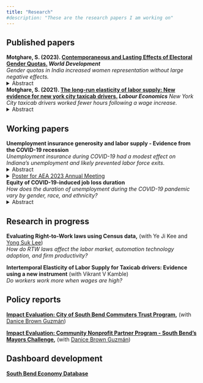 ```yaml
---
title: "Research"
#description: "These are the research papers I am working on"
---
```

<!-- The one sentence description should make sense to a non-economist.  -->
## Published papers
**Motghare, S. (2023). [Contemporaneous and Lasting Effects of Electoral Gender Quotas.](https://www.sciencedirect.com/science/article/abs/pii/S0305750X23001109) _World Development_**\
*Gender quotas in India increased women representation without large negative effects.*
<details>
  <summary>Abstract</summary>
This paper examines several ways in which electoral gender quotas affect the political system. It uses data on reserved seat quotas for women in village councils in the Indian state of Jharkhand. Village council head positions subjected to gender quotas continue to elect more women even after the quotas are no longer binding. Gender quotas do not have spillover effects on other lower hierarchy positions in the council. They reduce electoral competitiveness, but only in the first round of elections and only at council member position. They do not affect the caste composition of the winning candidates. These results suggest that women’s representation may be achieved without large negative effects and that temporary electoral gender quotas can be an effective policy tool to increase long-run women’s political representation. The results are pertinent for affirmative action policies addressing other forms of discrimination.
</details> 

**Motghare, S. (2021). [The long-run elasticity of labor supply: New evidence for new york city taxicab drivers.](https://www.sciencedirect.com/science/article/abs/pii/S0927537121000609) _Labour Economics_**
*New York City taxicab drivers worked fewer hours following a wage increase.*
<details>
  <summary>Abstract</summary>
I study how New York City taxicab drivers change their work hours in response to a permanent wage change. Exploiting the effective wage increase induced by a regulatory change in fares, I estimate the long-run elasticity of labor supply to be -0.5. I show that the data limitations may have biased the estimates in a previous study that also use data for New York City taxicab drivers. Since the drivers are almost exclusively males, the estimate likely represents male labor supply elasticity. The negative elasticity is consistent with rising wages and declining work hours per worker observed over many decades and is useful evidence for policymakers to improve tax/ transfer systems.\
</details> 

## Working papers
**Unemployment insurance generosity and labor supply - Evidence from the COVID-19 recession**\
*Unemployment insurance during COVID-19 had a modest effect on Indiana's unemployment and likely prevented labor force exits.*
<details>
  <summary>Abstract</summary>
I study the effect of Unemployment Insurance (UI) generosity during the COVID-19 recession using administrative data on the universe of Unemployment Insurance claims for the state of Indiana. The difference-in-difference identification strategy exploits the timing of the expiration of the Federal Pandemic Unemployment Compensation (FPUC) and the Lost Wages Assistance (LWA) programs and the eligibility rule for the LWA program, which paid eligible workers an extra \$300 per week for up to 6 weeks. A change in weekly benefit amount by $300 is associated with a change in the exit rate out of unemployment by 2.1 percentage points (p.p.) in the opposite direction. This is because of both a decline in the reemployment rate (1.7 p. p.) which represents the disincentive or the moral hazard effect of UI, and a decline in labor force exits (0.4 p. p.) which suggests the ability of UI to keep workers in the labor force or the labor force participation effect. Access to six weeks of increased benefit amounts did not change workers’ probability of switching employers, nor significantly affect their earnings after reemployment, suggesting worker-firm match quality was unaffected.
```r
knitr::include_graphics("graphs/ui_labor_supply_website_graph.png")
```
</details> 
<details>
  <summary>[Poster for AEA 2023 Annual Meeting](files/aea_poster.pdf)</summary>
</details> 

**Equity of COVID-19-induced job loss duration**\
*How does the duration of unemployment during the COVID-19 pandemic vary by gender, race, and ethnicity?*
<details>
  <summary>Abstract</summary>
I study COVID-19-induced job losses using administrative data on the universe of Unemployment Insurance claims for the state of Indiana. I show that during the pandemic, women and Blacks not only lost more jobs but also stayed unemployed longer. The differences in job loss duration for Black-whites are much bigger than men-women and a smaller portion of the gap is explained by observable characteristics. The differences in duration emerge due to later ending of the unemployment spell rather than early beginning consistent with the last hired but not with the first firing of Blacks during weak economic periods. The adverse effects of the COVID-19 recession for women and Blacks were thus worse than implied by only the job losses.
</details> 

## Research in progress
**Evaluating Right-to-Work laws using Census data,** (with Ye Ji Kee and [Yong Suk Lee](https://keough.nd.edu/profile/yong-suk-lee/))\
*How do RTW laws affect the labor market, automation technology adoption, and firm productivity?*

**Intertemporal Elasticity of Labor Supply for Taxicab drivers: Evidence using a new instrument** (with Vikrant V Kamble)\
*Do workers work more when wages are high?*

## Policy reports
**[Impact Evaluation: City of South Bend Commuters Trust Program](files/ct_report.pdf),** (with [Danice Brown Guzmán](https://pulte.nd.edu/people/faculty-staff/danice-brown-guzman/))\

**[Impact Evaluation: Community Nonprofit Partner Program - South Bend’s Mayors Challenge](files/cnpp_report.pdf),** (with [Danice Brown Guzmán](https://pulte.nd.edu/people/faculty-staff/danice-brown-guzman/))\

## Dashboard development
**[South Bend Economy Database](https://lucyapps.shinyapps.io/sbeconomydb/)**

